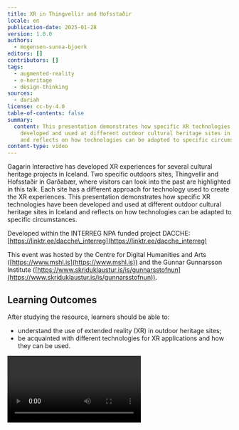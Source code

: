 ```yaml
---
title: XR in Thingvellir and Hofsstaðir
locale: en
publication-date: 2025-01-28
version: 1.0.0
authors:
  - mogensen-sunna-bjoerk
editors: []
contributors: []
tags:
  - augmented-reality
  - e-heritage
  - design-thinking
sources:
  - dariah
license: cc-by-4.0
table-of-contents: false
summary:
  content: This presentation demonstrates how specific XR technologies have been
    developed and used at different outdoor cultural heritage sites in Iceland
    and reflects on how technologies can be adapted to specific circumstances.
content-type: video
---
```

Gagarin Interactive has developed XR experiences for several cultural heritage projects in Iceland. Two specific outdoors sites, Thingvellir and Hofsstaðir in Garðabær, where visitors can look into the past are highlighted in this talk. Each site has a different approach for technology used to create the XR experiences.  This presentation demonstrates how specific XR technologies have been developed and used at different outdoor cultural heritage sites in Iceland and reflects on how technologies can be adapted to specific circumstances.

Developed within the INTERREG NPA funded project DACCHE: [https://linktr.ee/dacche\_interreg](https://linktr.ee/dacche_interreg)

This event was hosted by the Centre for Digital Humanities and Arts ([https://www.mshl.is](https://www.mshl.is)) and the Gunnar Gunnarsson Institute ([https://www.skriduklaustur.is/is/gunnarsstofnun](https://www.skriduklaustur.is/is/gunnarsstofnun)).

## Learning Outcomes

After studying the resource, learners should be able to:

* understand the use of extended reality (XR) in outdoor heritage sites;
* be acquainted with different technologies for XR applications and how they can be used.

<Video provider="youtube" id="qBtZPoMQDc4?si=CkreuJON7sVfbEUU">
  XR in Thingvellir and Hofsstaðir
</Video>
